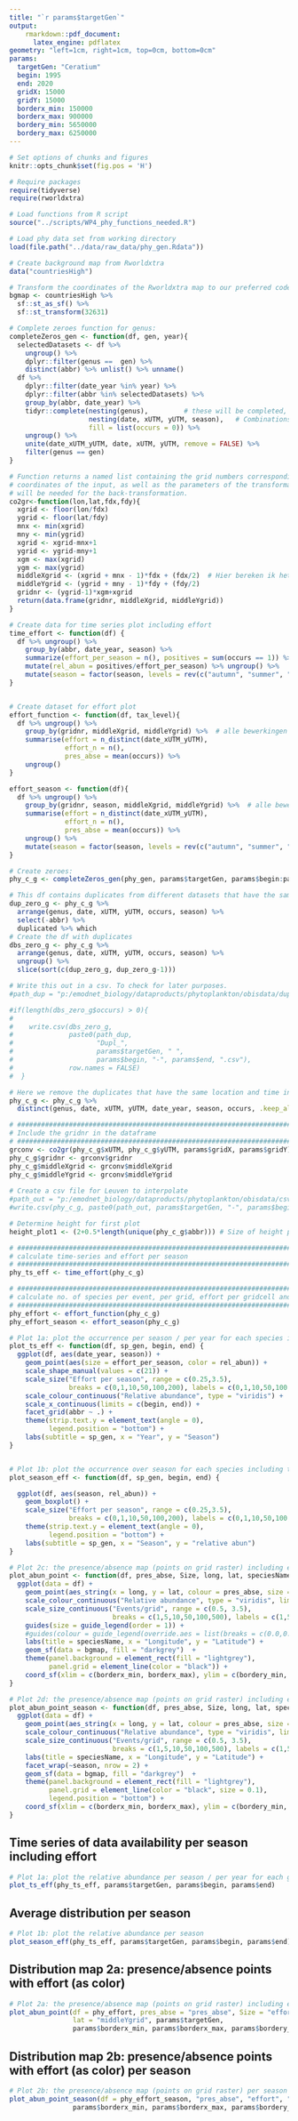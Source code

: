 ```yaml
---
title: "`r params$targetGen`"
output: 
    rmarkdown::pdf_document:
      latex_engine: pdflatex
geometry: "left=1cm, right=1cm, top=0cm, bottom=0cm"
params:
  targetGen: "Ceratium"
  begin: 1995
  end: 2020
  gridX: 15000
  gridY: 15000
  borderx_min: 150000
  borderx_max: 900000
  bordery_min: 5650000
  bordery_max: 6250000
---
```


```r
# Set options of chunks and figures
knitr::opts_chunk$set(fig.pos = 'H')

# Require packages
require(tidyverse)
require(rworldxtra)

# Load functions from R script
source("../scripts/WP4_phy_functions_needed.R")

# Load phy data set from working directory
load(file.path("../data/raw_data/phy_gen.Rdata"))

```

```r
# Create background map from Rworldxtra
data("countriesHigh") 

# Transform the coordinates of the Rworldxtra map to our preferred code (32631)
bgmap <- countriesHigh %>%
  sf::st_as_sf() %>%
  sf::st_transform(32631)

# Complete zeroes function for genus:
completeZeros_gen <- function(df, gen, year){
  selectedDatasets <- df %>% 
    ungroup() %>%
    dplyr::filter(genus ==  gen) %>%
    distinct(abbr) %>% unlist() %>% unname()
  df %>%
    dplyr::filter(date_year %in% year) %>%
    dplyr::filter(abbr %in% selectedDatasets) %>%
    group_by(abbr, date_year) %>%
    tidyr::complete(nesting(genus),         # these will be completed, with their occurrence
                    nesting(date, xUTM, yUTM, season),   # Combinations of these parameters are to be found
                    fill = list(occurs = 0)) %>% 
    ungroup() %>%
    unite(date_xUTM_yUTM, date, xUTM, yUTM, remove = FALSE) %>%
    filter(genus == gen) 
}

# Function returns a named list containing the grid numbers corresponding to the 
# coordinates of the input, as well as the parameters of the transformation that 
# will be needed for the back-transformation.
co2gr<-function(lon,lat,fdx,fdy){
  xgrid <- floor(lon/fdx)
  ygrid <- floor(lat/fdy)
  mnx <- min(xgrid)
  mny <- min(ygrid)
  xgrid <- xgrid-mnx+1
  ygrid <- ygrid-mny+1
  xgm <- max(xgrid)
  ygm <- max(ygrid)
  middleXgrid <- (xgrid + mnx - 1)*fdx + (fdx/2)  # Hier bereken ik het middelpunt, deze formule komt uit gr2co (zie hieronder)
  middleYgrid <- (ygrid + mny - 1)*fdy + (fdy/2)
  gridnr <- (ygrid-1)*xgm+xgrid
  return(data.frame(gridnr, middleXgrid, middleYgrid))
}

# Create data for time series plot including effort
time_effort <- function(df) {
  df %>% ungroup() %>%
    group_by(abbr, date_year, season) %>%
    summarize(effort_per_season = n(), positives = sum(occurs == 1)) %>%
    mutate(rel_abun = positives/effort_per_season) %>% ungroup() %>%
    mutate(season = factor(season, levels = rev(c("autumn", "summer", "spring", "winter")))) 
}


# Create dataset for effort plot
effort_function <- function(df, tax_level){
  df %>% ungroup() %>%
    group_by(gridnr, middleXgrid, middleYgrid) %>%  # alle bewerkingen per grid cell en aphiaID
    summarise(effort = n_distinct(date_xUTM_yUTM),
              effort_n = n(),
              pres_abse = mean(occurs)) %>%
    ungroup()
}

effort_season <- function(df){
  df %>% ungroup() %>%
    group_by(gridnr, season, middleXgrid, middleYgrid) %>%  # alle bewerkingen per grid cell en aphiaID
    summarise(effort = n_distinct(date_xUTM_yUTM),
              effort_n = n(),
              pres_abse = mean(occurs)) %>%
    ungroup() %>%
    mutate(season = factor(season, levels = rev(c("autumn", "summer", "spring", "winter")))) 
}

```


```r
# Create zeroes:
phy_c_g <- completeZeros_gen(phy_gen, params$targetGen, params$begin:params$end) 

# This df contains duplicates from different datasets that have the same location and time, which seems unlikely
dup_zero_g <- phy_c_g %>% 
  arrange(genus, date, xUTM, yUTM, occurs, season) %>%
  select(-abbr) %>%
  duplicated %>% which
# Create the df with duplicates
dbs_zero_g <- phy_c_g %>% 
  arrange(genus, date, xUTM, yUTM, occurs, season) %>%
  ungroup() %>%
  slice(sort(c(dup_zero_g, dup_zero_g-1))) 

# Write this out in a csv. To check for later purposes.
#path_dup = "p:/emodnet_biology/dataproducts/phytoplankton/obisdata/duplicates/"

#if(length(dbs_zero_g$occurs) > 0){
#    
#    write.csv(dbs_zero_g, 
#              paste0(path_dup, 
#                     "Dupl_", 
#                     params$targetGen, " ", 
#                     params$begin, "-", params$end, ".csv"), 
#              row.names = FALSE)
#  }   

# Here we remove the duplicates that have the same location and time in different datasets 
phy_c_g <- phy_c_g %>%
  distinct(genus, date, xUTM, yUTM, date_year, season, occurs, .keep_all = TRUE)

# #############################################################################
# Include the gridnr in the dataframe
# #############################################################################
grconv <- co2gr(phy_c_g$xUTM, phy_c_g$yUTM, params$gridX, params$gridY)  
phy_c_g$gridnr <- grconv$gridnr
phy_c_g$middleXgrid <- grconv$middleXgrid
phy_c_g$middleYgrid <- grconv$middleYgrid
  
# Create a csv file for Leuven to interpolate
#path_out = "p:/emodnet_biology/dataproducts/phytoplankton/obisdata/csv-files/"
#write.csv(phy_c_g, paste0(path_out, params$targetGen, "-", params$begin, "-", params$end, ".csv"), row.names = FALSE)

# Determine height for first plot
height_plot1 <- (2+0.5*length(unique(phy_c_g$abbr))) # Size of height plot 1

# #############################################################################
# calculate time-series and effort per season
# ############################################################################# 
phy_ts_eff <- time_effort(phy_c_g)

# #############################################################################
# calculate no. of species per event, per grid, effort per gridcell and mean occurrence per grid
# #############################################################################
phy_effort <- effort_function(phy_c_g) 
phy_effort_season <- effort_season(phy_c_g)


```

```r
# Plot 1a: plot the occurrence per season / per year for each species including the effort
plot_ts_eff <- function(df, sp_gen, begin, end) {
  ggplot(df, aes(date_year, season)) +
    geom_point(aes(size = effort_per_season, color = rel_abun)) +
    scale_shape_manual(values = c(21)) +
    scale_size("Effort per season", range = c(0.25,3.5), 
               breaks = c(0,1,10,50,100,200), labels = c(0,1,10,50,100,200), limits = c(0,200)) +
    scale_colour_continuous("Relative abundance", type = "viridis") +
    scale_x_continuous(limits = c(begin, end)) +
    facet_grid(abbr ~ .) +
    theme(strip.text.y = element_text(angle = 0),
          legend.position = "bottom") +
    labs(subtitle = sp_gen, x = "Year", y = "Season")
}


# Plot 1b: plot the occurrence over season for each species including the effort
plot_season_eff <- function(df, sp_gen, begin, end) {

  ggplot(df, aes(season, rel_abun)) +
    geom_boxplot() +
    scale_size("Effort per season", range = c(0.25,3.5), 
               breaks = c(0,1,10,50,100,200), labels = c(0,1,10,50,100,200), limits = c(0,200)) +
    theme(strip.text.y = element_text(angle = 0),
          legend.position = "bottom") +
    labs(subtitle = sp_gen, x = "Season", y = "relative abun")
}

# Plot 2c: the presence/absence map (points on grid raster) including effort (as size)
plot_abun_point <- function(df, pres_abse, Size, long, lat, speciesName, borderx_min, borderx_max, bordery_min, bordery_max){
  ggplot(data = df) +
    geom_point(aes_string(x = long, y = lat, colour = pres_abse, size = Size), show.legend = TRUE) +
    scale_colour_continuous("Relative abundance", type = "viridis", limits = c(0,1)) +
    scale_size_continuous("Events/grid", range = c(0.5, 3.5),
                          breaks = c(1,5,10,50,100,500), labels = c(1,5,10,50,100,500), limits = c(1,500)) +
    guides(size = guide_legend(order = 1)) +
    #guides(colour = guide_legend(override.aes = list(breaks = c(0.0,0.25,0.5,0.75,1.0)))) +
    labs(title = speciesName, x = "Longitude", y = "Latitude") + 
    geom_sf(data = bgmap, fill = "darkgrey")  +
    theme(panel.background = element_rect(fill = "lightgrey"),
          panel.grid = element_line(color = "black")) +
    coord_sf(xlim = c(borderx_min, borderx_max), ylim = c(bordery_min, bordery_max)) 
}

# Plot 2d: the presence/absence map (points on grid raster) including effort (as size)
plot_abun_point_season <- function(df, pres_abse, Size, long, lat, speciesName, borderx_min, borderx_max, bordery_min, bordery_max){
  ggplot(data = df) +
    geom_point(aes_string(x = long, y = lat, colour = pres_abse, size = Size), show.legend = TRUE) +
    scale_colour_continuous("Relative abundance", type = "viridis", limits = c(0,1)) +
    scale_size_continuous("Events/grid", range = c(0.5, 3.5),
                          breaks = c(1,5,10,50,100,500), labels = c(1,5,10,50,100,500), limits = c(1,500)) +
    labs(title = speciesName, x = "Longitude", y = "Latitude") + 
    facet_wrap(~season, nrow = 2) +
    geom_sf(data = bgmap, fill = "darkgrey")  +
    theme(panel.background = element_rect(fill = "lightgrey"),
          panel.grid = element_line(color = "black", size = 0.1),
          legend.position = "bottom") +
    coord_sf(xlim = c(borderx_min, borderx_max), ylim = c(bordery_min, bordery_max))
}

```

## Time series of data availability per season including effort

```r
# Plot 1a: plot the relative abundance per season / per year for each genera and dataset + EFFORT
plot_ts_eff(phy_ts_eff, params$targetGen, params$begin, params$end)
```


## Average distribution per season

```r
# Plot 1b: plot the relative abundance per season 
plot_season_eff(phy_ts_eff, params$targetGen, params$begin, params$end)
```


## Distribution map 2a: presence/absence points with effort (as color) 

```r
# Plot 2a: the presence/absence map (points on grid raster) including effort
plot_abun_point(df = phy_effort, pres_abse = "pres_abse", Size = "effort", long = "middleXgrid", 
                lat = "middleYgrid", params$targetGen, 
                params$borderx_min, params$borderx_max, params$bordery_min, params$bordery_max)
```

## Distribution map 2b: presence/absence points with effort (as color) per season

```r
# Plot 2b: the presence/absence map (points on grid raster) per season
plot_abun_point_season(df = phy_effort_season, "pres_abse", "effort", "middleXgrid", "middleYgrid", params$targetGen, 
                params$borderx_min, params$borderx_max, params$bordery_min, params$bordery_max)
```
